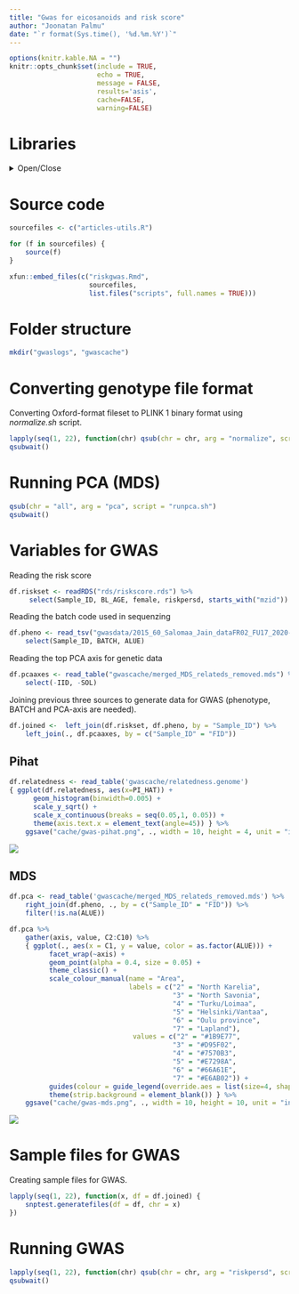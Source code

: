 ```yaml
---
title: "Gwas for eicosanoids and risk score"
author: "Joonatan Palmu"
date: "`r format(Sys.time(), '%d.%m.%Y')`"
---
```


```r
options(knitr.kable.NA = "")
knitr::opts_chunk$set(include = TRUE,
                      echo = TRUE,
                      message = FALSE,
                      results='asis',
                      cache=FALSE,
                      warning=FALSE)
```

# Libraries

<details>
  <summary>Open/Close</summary>

```r
library(dplyr)
library(knitr)
library(readr)
library(gsubfn)
library(purrr)
library(ggplot2)
library(gridExtra)
library(tidyr)
```

</details>

# Source code

```r
sourcefiles <- c("articles-utils.R")
```

```r
for (f in sourcefiles) {
    source(f)
}
```

```r
xfun::embed_files(c("riskgwas.Rmd",
                    sourcefiles,
                    list.files("scripts", full.names = TRUE)))
```

#  Folder structure

```r
mkdir("gwaslogs", "gwascache")
```

# Converting genotype file format

Converting Oxford-format fileset to PLINK 1 binary format using *normalize.sh* script.

```r
lapply(seq(1, 22), function(chr) qsub(chr = chr, arg = "normalize", script = "normalize.sh"))
qsubwait()
```

# Running PCA (MDS)

```r
qsub(chr = "all", arg = "pca", script = "runpca.sh")
qsubwait()
```


# Variables for GWAS

Reading the risk score

```r
df.riskset <- readRDS("rds/riskscore.rds") %>%
     select(Sample_ID, BL_AGE, female, riskpersd, starts_with("mzid"))
```

Reading the batch code used in sequenzing

```r
df.pheno <- read_tsv("gwasdata/2015_60_Salomaa_Jain_dataFR02_FU17_2020-02-19.txt.gz") %>%
    select(Sample_ID, BATCH, ALUE)
```

Reading the top PCA axis for genetic data

```r
df.pcaaxes <- read_table("gwascache/merged_MDS_relateds_removed.mds") %>%
    select(-IID, -SOL)
```

Joining previous three sources to generate data for GWAS (phenotype, BATCH and PCA-axis are needed).

```r
df.joined <-  left_join(df.riskset, df.pheno, by = "Sample_ID") %>%
    left_join(., df.pcaaxes, by = c("Sample_ID" = "FID"))
```

## Pihat

```r
df.relatedness <- read_table('gwascache/relatedness.genome')
{ ggplot(df.relatedness, aes(x=PI_HAT)) +
      geom_histogram(binwidth=0.005) +
      scale_y_sqrt() +
      scale_x_continuous(breaks = seq(0.05,1, 0.05)) +
      theme(axis.text.x = element_text(angle=45)) } %>%
    ggsave("cache/gwas-pihat.png", ., width = 10, height = 4, unit = "in")
```

<img src = "cache/gwas-pihat.png" />

## MDS

```r
df.pca <- read_table('gwascache/merged_MDS_relateds_removed.mds') %>%
    right_join(df.pheno, ., by = c("Sample_ID" = "FID")) %>%
    filter(!is.na(ALUE))

df.pca %>%
    gather(axis, value, C2:C10) %>%
    { ggplot(., aes(x = C1, y = value, color = as.factor(ALUE))) +
          facet_wrap(~axis) +
          geom_point(alpha = 0.4, size = 0.05) +
          theme_classic() +
          scale_colour_manual(name = "Area",
                              labels = c("2" = "North Karelia",
                                         "3" = "North Savonia",
                                         "4" = "Turku/Loimaa",
                                         "5" = "Helsinki/Vantaa",
                                         "6" = "Oulu province",
                                         "7" = "Lapland"),
                               values = c("2" = "#1B9E77",
                                         "3" = "#D95F02",
                                         "4" = "#7570B3",
                                         "5" = "#E7298A",
                                         "6" = "#66A61E",
                                         "7" = "#E6AB02")) +
          guides(colour = guide_legend(override.aes = list(size=4, shape = 19))) +
          theme(strip.background = element_blank()) } %>%
    ggsave("cache/gwas-mds.png", ., width = 10, height = 10, unit = "in")
```

<img src = "cache/gwas-mds.png" />

# Sample files for GWAS

Creating sample files for GWAS.

```r
lapply(seq(1, 22), function(x, df = df.joined) {
    snptest.generatefiles(df = df, chr = x)
})
```

# Running GWAS

```r
lapply(seq(1, 22), function(chr) qsub(chr = chr, arg = "riskpersd", script = "gwas.sh"))
qsubwait()
```
